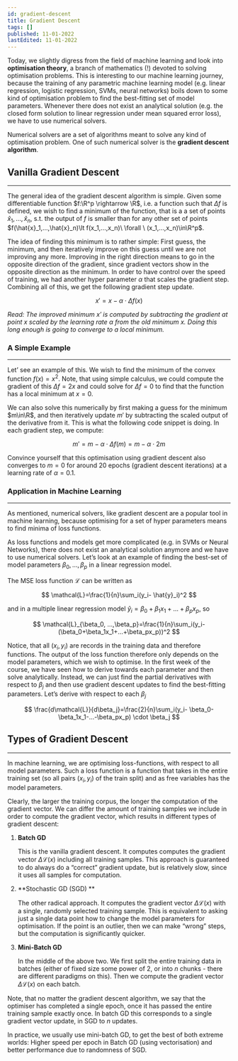 ```yaml
---
id: gradient-descent
title: Gradient Descent
tags: []
published: 11-01-2022
lastEdited: 11-01-2022
---
```


Today, we slightly digress from the field of machine learning and look into **optimisation theory**, a branch of mathematics (!) devoted to solving
optimisation problems. This is interesting to our machine learning journey, because the training of any parametric machine learning model (e.g. linear
regression, logistic regression, SVMs, neural networks) boils down to some kind of optimisation problem to find the best-fitting set of model
parameters. Whenever there does not exist an analytical solution (e.g. the closed form solution to linear regression under mean squared error loss),
we have to use numerical solvers.

Numerical solvers are a set of algorithms meant to solve any kind of optimisation problem. One of such numerical solver is the **gradient descent
algorithm**.

## Vanilla Gradient Descent

---

The general idea of the gradient descent algorithm is simple. Given some differentiable function $f:\R^p \rightarrow \R$, i.e. a function such that
$\Delta f$ is defined, we wish to find a minimum of the function, that is a a set of points $\hat{x}_1,...,\hat{x}_n$, s.t. the output of $f$ is
smaller than for any other set of points $f(\hat{x}_1,...,\hat{x}_n)\lt f(x_1,...,x_n)\ \forall \ (x_1,...,x_n)\in\R^p$.

The idea of finding this minimum is to rather simple: First guess, the minimum, and then iteratively improve on this guess until we are not improving
any more. Improving in the right direction means to go in the opposite direction of the gradient, since gradient vectors show in the opposite
direction as the minimum. In order to have control over the speed of training, we had another hyper parameter $\alpha$ that scales the gradient step.
Combining all of this, we get the following gradient step update.

$$
x'=x-\alpha\cdot \Delta f(x)
$$

_Read: The improved minimum $x'$ is computed by subtracting the gradient at point $x$ scaled by the learning rate $\alpha$ from the old minimum $x$.
Doing this long enough is going to converge to a local minimum._

### A Simple Example

---

Let’ see an example of this. We wish to find the minimum of the convex function $f(x)=x^2$. Note, that using simple calculus, we could compute the
gradient of this $\Delta f=2x$ and could solve for $\Delta f=0$ to find that the function has a local minimum at $x=0$.

We can also solve this numerically by first making a guess for the minimum $m\in\R$, and then iteratively update $m'$ by subtracting the scaled output
of the derivative from it. This is what the following code snippet is doing. In each gradient step, we compute:

$$
m'=m-\alpha\cdot\Delta f(m)=m-\alpha \cdot 2m
$$

Convince yourself that this optimisation using gradient descent also converges to $m=0$ for around 20 epochs (gradient descent iterations) at a
learning rate of $\alpha = 0.1$.

### Application in Machine Learning

---

As mentioned, numerical solvers, like gradient descent are a popular tool in machine learning, because optimising for a set of hyper parameters means
to find minima of loss functions.

As loss functions and models get more complicated (e.g. in SVMs or Neural Networks), there does not exist an analytical solution anymore and we have
to use numerical solvers. Let’s look at an example of finding the best-set of model parameters $\beta_0, ..., \beta_p$ in a linear regression model.

The MSE loss function $\mathcal{L}$ can be written as

$$
\mathcal{L}=\frac{1}{n}\sum_i(y_i- \hat{y}_i)^2
$$

and in a multiple linear regression model $\hat{y}_i=\beta_0+\beta_1x_1+...+\beta_px_p$, so

$$
\mathcal{L}_{\beta_0, ...,\beta_p}=\frac{1}{n}\sum_i(y_i- (\beta_0+\beta_1x_1+...+\beta_px_p))^2
$$

Notice, that all $(x_i,y_i)$ are records in the training data and therefore functions. The output of the loss function therefore only depends on the
model parameters, which we wish to optimise. In the first week of the course, we have seen how to derive towards each parameter and then solve
analytically. Instead, we can just find the partial derivatives with respect to $\beta_j$ and then use gradient descent updates to find the
best-fitting parameters. Let’s derive with respect to each $\beta_j$

$$
\frac{d\mathcal{L}}{d\beta_j}=\frac{2}{n}\sum_i(y_i- \beta_0-\beta_1x_1-...-\beta_px_p) \cdot \beta_j
$$

## Types of Gradient Descent

---

In machine learning, we are optimising loss-functions, with respect to all model parameters. Such a loss function is a function that takes in the
entire training set (so all pairs $(x_i, y_i)$ of the train split) and as free variables has the model parameters.

Clearly, the larger the training corpus, the longer the computation of the gradient vector. We can differ the amount of training samples we include in
order to compute the gradient vector, which results in different types of gradient descent:

1. **Batch GD**

   This is the vanilla gradient descent. It computes computes the gradient vector $\Delta \mathcal{L}(x)$ including all training samples. This
   approach is guaranteed to do always do a “correct” gradient update, but is relatively slow, since it uses all samples for computation.

2. **Stochastic GD (SGD) **

   The other radical approach. It computes the gradient vector $\Delta \mathcal{L}(x)$ with a single, randomly selected training sample. This is
   equivalent to asking just a single data point how to change the model parameters for optimisation. If the point is an outlier, then we can make
   “wrong” steps, but the computation is significantly quicker.

3. **Mini-Batch GD**

   In the middle of the above two. We first split the entire training data in batches (either of fixed size some power of 2, or into $n$ chunks -
   there are different paradigms on this). Then we compute the gradient vector $\Delta \mathcal{L}(x)$ on each batch.

Note, that no matter the gradient descent algorithm, we say that the optimiser has completed a single epoch, once it has passed the entire training
sample exactly once. In batch GD this corresponds to a single gradient vector update, in SGD to $n$ updates.

In practice, we usually use mini-batch GD, to get the best of both extreme worlds: Higher speed per epoch in Batch GD (using vectorisation) and better
performance due to randomness of SGD.
